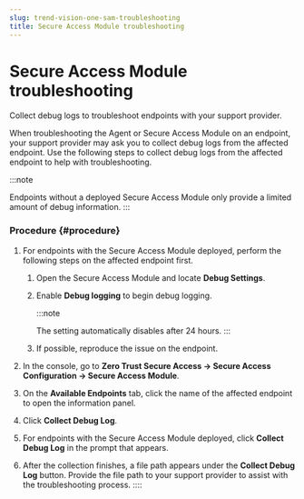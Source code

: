 ```yaml
---
slug: trend-vision-one-sam-troubleshooting
title: Secure Access Module troubleshooting
---
```

# Secure Access Module troubleshooting

Collect debug logs to troubleshoot endpoints with your support provider.

When troubleshooting the Agent or Secure Access Module on an endpoint, your support provider may ask you to collect debug logs from the affected endpoint. Use the following steps to collect debug logs from the affected endpoint to help with troubleshooting.

:::note

Endpoints without a deployed Secure Access Module only provide a limited amount of debug information.
:::

### Procedure {#procedure}

1.  For endpoints with the Secure Access Module deployed, perform the following steps on the affected endpoint first.

    1.  Open the Secure Access Module and locate **Debug Settings**.

    2.  Enable **Debug logging** to begin debug logging.

        :::note

        The setting automatically disables after 24 hours.
        :::

    3.  If possible, reproduce the issue on the endpoint.

2.  In the console, go to **Zero Trust Secure Access → Secure Access Configuration → Secure Access Module**.

3.  On the **Available Endpoints** tab, click the name of the affected endpoint to open the information panel.

4.  Click **Collect Debug Log**.

5.  For endpoints with the Secure Access Module deployed, click **Collect Debug Log** in the prompt that appears.

6.  After the collection finishes, a file path appears under the **Collect Debug Log** button. Provide the file path to your support provider to assist with the troubleshooting process.
::::

